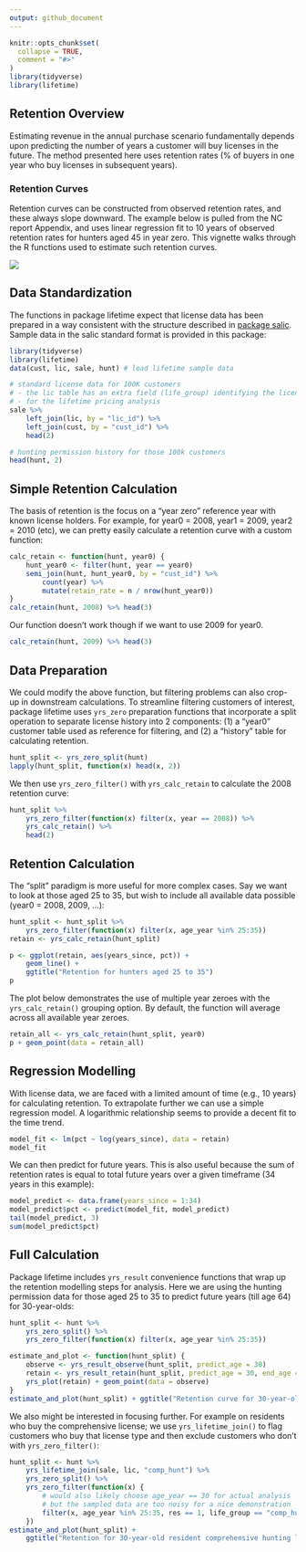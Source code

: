 ```yaml
---
output: github_document
---
```

<!-- retention.md is generated from retention.Rmd. Please edit that file -->

```r
knitr::opts_chunk$set(
  collapse = TRUE,
  comment = "#>"
)
library(tidyverse)
library(lifetime)
```

## Retention Overview

Estimating revenue in the annual purchase scenario fundamentally depends upon predicting the number of years a customer will buy licenses in the future. The method presented here uses retention rates (% of buyers in one year who buy licenses in subsequent years). 

### Retention Curves

Retention curves can be constructed from observed retention rates, and these always slope downward. The example below is pulled from the NC report Appendix, and uses linear regression fit to 10 years of observed retention rates for hunters aged 45 in year zero. This vignette walks through the R functions used to estimate such retention curves.

![](figures/appendix-retention.png)

## Data Standardization

The functions in package lifetime expect that license data has been prepared in a way consistent with the structure described in [package salic](https://southwick-associates.github.io/salic/articles/salic.html). Sample data in the salic standard format is provided in this package:

```r
library(tidyverse)
library(lifetime)
data(cust, lic, sale, hunt) # load lifetime sample data
```

```r
# standard license data for 100K customers
# - the lic table has an extra field (life_group) identifying the license types of interest
# - for the lifetime pricing analysis
sale %>%
    left_join(lic, by = "lic_id") %>% 
    left_join(cust, by = "cust_id") %>%
    head(2)

# hunting permission history for those 100k customers
head(hunt, 2)
```

## Simple Retention Calculation

The basis of retention is the focus on a "year zero" reference year with known license holders. For example, for year0 = 2008, year1 = 2009, year2 = 2010 (etc), we can pretty easily calculate a retention curve with a custom function:

```r
calc_retain <- function(hunt, year0) {
    hunt_year0 <- filter(hunt, year == year0)
    semi_join(hunt, hunt_year0, by = "cust_id") %>% 
        count(year) %>%
        mutate(retain_rate = n / nrow(hunt_year0))
}
calc_retain(hunt, 2008) %>% head(3)
```

Our function doesn't work though if we want to use 2009 for year0. 

```r
calc_retain(hunt, 2009) %>% head(3)
```

## Data Preparation

We could modify the above function, but filtering problems can also crop-up in downstream calculations. To streamline filtering customers of interest, package lifetime uses `yrs_zero` preparation functions that incorporate a split operation to separate license history into 2 components: (1) a "year0" customer table used as reference for filtering, and (2) a "history" table for calculating retention.

```r
hunt_split <- yrs_zero_split(hunt)
lapply(hunt_split, function(x) head(x, 2))
```

We then use `yrs_zero_filter()` with `yrs_calc_retain` to calculate the 2008 retention curve:

```r
hunt_split %>%
    yrs_zero_filter(function(x) filter(x, year == 2008)) %>%
    yrs_calc_retain() %>% 
    head(2)
```

## Retention Calculation

The "split" paradigm is more useful for more complex cases. Say we want to look at those aged 25 to 35, but wish to include all available data possible (year0 = 2008, 2009, ...):

```r
hunt_split <- hunt_split %>% 
    yrs_zero_filter(function(x) filter(x, age_year %in% 25:35))
retain <- yrs_calc_retain(hunt_split)

p <- ggplot(retain, aes(years_since, pct)) + 
    geom_line() +
    ggtitle("Retention for hunters aged 25 to 35")
p
```

The plot below demonstrates the use of multiple year zeroes with the `yrs_calc_retain()` grouping option. By default, the function will average across all available year zeroes.

```r
retain_all <- yrs_calc_retain(hunt_split, year0)
p + geom_point(data = retain_all)
```

## Regression Modelling

With license data, we are faced with a limited amount of time (e.g., 10 years) for calculating retention. To extrapolate further we can use a simple regression model. A logarithmic relationship seems to provide a decent fit to the time trend.

```r
model_fit <- lm(pct ~ log(years_since), data = retain)
model_fit
```

We can then predict for future years. This is also useful because the sum of retention rates is equal to total future years over a given timeframe (34 years in this example):

```r
model_predict <- data.frame(years_since = 1:34)
model_predict$pct <- predict(model_fit, model_predict)
tail(model_predict, 3)
sum(model_predict$pct)
```

## Full Calculation

Package lifetime includes `yrs_result` convenience functions that wrap up the retention modelling steps for analysis. Here we are using the hunting permission data for those aged 25 to 35 to predict future years (till age 64) for 30-year-olds:

```r
hunt_split <- hunt %>%
    yrs_zero_split() %>%
    yrs_zero_filter(function(x) filter(x, age_year %in% 25:35))

estimate_and_plot <- function(hunt_split) {
    observe <- yrs_result_observe(hunt_split, predict_age = 30)
    retain <- yrs_result_retain(hunt_split, predict_age = 30, end_age = 64)
    yrs_plot(retain) + geom_point(data = observe)
}
estimate_and_plot(hunt_split) + ggtitle("Retention curve for 30-year-old hunters")
```

We also might be interested in focusing further. For example on residents who buy the comprehensive license; we use `yrs_lifetime_join()` to flag customers who buy that license type and then exclude customers who don't with `yrs_zero_filter()`:

```r
hunt_split <- hunt %>%
    yrs_lifetime_join(sale, lic, "comp_hunt") %>%
    yrs_zero_split() %>%
    yrs_zero_filter(function(x) {
        # would also likely choose age_year == 30 for actual analysis
        # but the sampled data are too noisy for a nice demonstration
        filter(x, age_year %in% 25:35, res == 1, life_group == "comp_hunt")
    })
estimate_and_plot(hunt_split) +
    ggtitle("Retention for 30-year-old resident comprehensive hunting license buyers")
```
